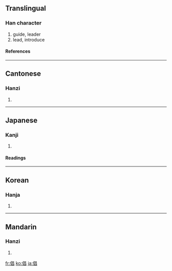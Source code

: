 ==Translingual==
===Han character===
{{Han char|rn=9|rad=人|as=08|sn=10|four=2626<sub>0</sub>|canj=人日日 (OAA)}}
# guide, leader
# lead, introduce
====References====
{{Han ref|kx=0108.120|dkj=00783|dj=0231.020|hdz=10177.050|uh=5021|ud=20513|bh=ADD2|bd=44498}}
----
==Cantonese==
===Hanzi===
{{yue-hanzi|jyut=|y=cheung1}}
# {{defn|Cantonese}}
----
==Japanese==
===Kanji===
{{ja-kanji|grade=|rs=人08}}
# {{defn|Japanese}}
====Readings====
{{ja-readings|on=[[しょう]] (shō)|kun=[[わざおぎ]] (wazaogi)}}
----
==Korean==
===Hanja===
{{ko-hanja|hangeul=창|rv=chang|mr=ch'ang}}
# {{defn|Korean}}
----
==Mandarin==
===Hanzi===
{{cmn-hanzi|pin=[[chàng]] ([[chang4]])|wg=ch'ang<sup>4</sup>}}
# {{defn|Mandarin}}

[[fr:倡]]
[[ko:倡]]
[[ja:倡]]